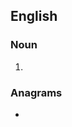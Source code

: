 ==English==

===Noun===
{{head|en|noun plural form}}

# {{plural of|paperer|lang=en}}

===Anagrams===
* {{anagrams|en|a=aeepprrs|prepares|preparse|repapers}}